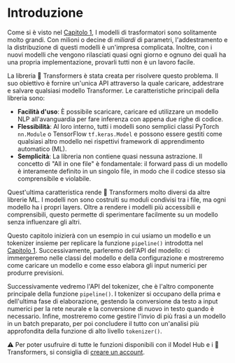 # Introduzione

Come si è visto nel [Capitolo 1](/course/chapter1),  I modelli di trasformatori sono solitamente molto grandi.
Con milioni o decine di *miliardi* di parametri, l'addestramento e la distribuzione di questi modelli è un'impresa complicata.
Inoltre, con i nuovi modelli che vengono rilasciati quasi ogni giorno e ognuno dei quali ha una propria implementazione, provarli tutti non è un lavoro facile.

La libreria 🤗 Transformers è stata creata per risolvere questo problema. Il suo obiettivo è fornire un'unica API attraverso la quale caricare, addestrare e salvare qualsiasi modello Transformer. Le caratteristiche principali della libreria sono:

- **Facilità d'uso**: È possibile scaricare, caricare ed utilizzare un modello NLP all'avanguardia per fare inferenza con appena due righe di codice.
- **Flessibilità**: Al loro interno, tutti i modelli sono semplici classi PyTorch `nn.Module` o TensorFlow `tf.keras.Model` e possono essere gestiti come qualsiasi altro modello nei rispettivi framework di apprendimento automatico (ML).
- **Semplicità**: La libreria non contiene quasi nessuna astrazione. Il concetto di "All in one file" è fondamentale: il forward pass di un modello è interamente definito in un singolo file, in modo che il codice stesso sia comprensibile e violabile.

Quest'ultima caratteristica rende 🤗 Transformers molto diversi da altre librerie ML. I modelli non sono costruiti su moduli condivisi tra i file, ma ogni modello ha i propri layers. Oltre a rendere i modelli più accessibili e comprensibili, questo permette di sperimentare facilmente su un modello senza influenzare gli altri.

Questo capitolo inizierà con un esempio in cui usiamo un modello e un tokenizer insieme per replicare la funzione `pipeline()` introdotta nel [Capitolo 1](/course/chapter1). Successivamente, parleremo dell'API del modello: ci immergeremo nelle classi del modello e della configurazione e mostreremo come caricare un modello e come esso elabora gli input numerici per produrre previsioni.

Successivamente vedremo l'API del tokenizer, che è l'altro componente principale della funzione `pipeline()`. I tokenizer si occupano della prima e dell'ultima fase di elaborazione, gestendo la conversione da testo a input numerici per la rete neurale e la conversione di nuovo in testo quando è necessario. Infine, mostreremo come gestire l'invio di più frasi a un modello in un batch preparato, per poi concludere il tutto con un'analisi più approfondita della funzione di alto livello `tokenizer()`.

<Tip>
⚠️ Per poter usufruire di tutte le funzioni disponibili con il Model Hub e i 🤗 Transformers, si consiglia di <a href="https://huggingface.co/join">creare un account</a>.
</Tip>